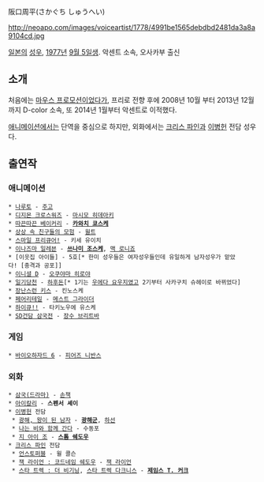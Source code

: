 阪口周平(さかぐち しゅうへい)

http://neoapo.com/images/voiceartist/1778/4991be1565debdbd2481da3a8a9104cd.jpg

[[일본]]의 [[성우]], [[1977년]] [[9월 5일]]생. 악센트 소속, 오사카부 출신

== 소개 ==

처음에는 [[마우스 프로모션]]이었다가, 프리로 전향 후에 2008년 10월 부터 2013년 12월까지 D-color 소속, 또 2014년 1월부터 악센트로 이적했다.

[[애니메이션]]에서는 단역을 중심으로 하지만, 외화에서는 [[크리스 파인]]과 [[이병헌]] 전담 성우다.

== 출연작 ==

=== 애니메이션 ===
 * [[나루토]] - [[주고]]
 * [[디지몬 크로스워즈]] - [[마시모 히데아키]]
 * [[따끈따끈 베이커리]] - '''[[카와치 쿄스케]]'''
 * [[상상 속 친구들의 모험]] - [[윌트]]
 * [[스마일 프리큐어!]] - 키세 유이치
 * [[이나즈마 일레븐]] - '''[[쓰나미 조스케]]''', [[맥 로니죠]]
 * [이웃집 아이들] - 5호[* 한미 성우들은 여자성우들인데 유일하게 남자성우가 맡았다! [충격과 공포]] 
 * [[이니셜 D]] - [[오쿠야마 히로야]]
 * [[일기당천]] - [[하후돈]][* 1기는 [[우에다 요우지]]였고 2기부터 사카구치 슈헤이로 바뀌었다]
 * [[장난스런 키스]] - 킨노스케
 * [[페어리테일]] - [[메스트 그라이더]]
 * [[하이큐!!]] - 타키노우에 유스케
 * [[SD건담 삼국전]] - [[장수 브리트바]]

=== 게임 ===
 * [[바이오하자드 6]] - [[피어즈 니반스]] 

=== 외화 ===
 * [[삼국(드라마)]] - [[손책]]
 * [[아이칼리]] - '''스펜서 셰이'''
 * [[이병헌]] 전담
  * [[광해, 왕이 된 남자]] - '''[[광해군]]''', [[하선]]
  * [[나는 비와 함께 간다]] - 수동포
  * [[지 아이 조]] - '''[[스톰 쉐도우]]'''
 * [[크리스 파인]] 전담
  * [[언스토퍼블]] - 윌 콜슨
  * [[잭 라이언 : 코드네임 쉐도우]] - [[잭 라이언]]
  * [[스타 트렉 : 더 비기닝]], [[스타 트렉 다크니스]] - '''[[제임스 T. 커크]]'''
